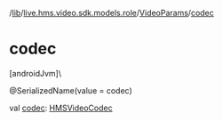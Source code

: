 /[lib](/api-reference/android/v2/home/content)/[live.hms.video.sdk.models.role](../index)/[VideoParams](index)/[codec](codec)

# codec

[androidJvm]\

@SerializedName(value = codec)

val [codec](codec): [HMSVideoCodec](../../live.hms.video.media.codec/-h-m-s-video-codec/index)
